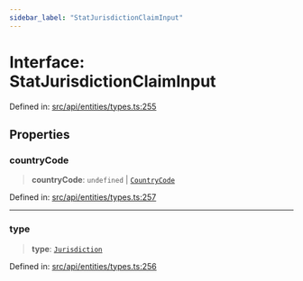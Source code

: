 ```yaml
---
sidebar_label: "StatJurisdictionClaimInput"
---
```


# Interface: StatJurisdictionClaimInput

Defined in: [src/api/entities/types.ts:255](https://github.com/PolymeshAssociation/polymesh-sdk/blob/bee6a2fe7a8ce5db42a6982e793782182cde2153/src/api/entities/types.ts#L255)

## Properties

### countryCode

> **countryCode**: `undefined` \| [`CountryCode`](../../../../types/enumerations/CountryCode.mdx)

Defined in: [src/api/entities/types.ts:257](https://github.com/PolymeshAssociation/polymesh-sdk/blob/bee6a2fe7a8ce5db42a6982e793782182cde2153/src/api/entities/types.ts#L257)

***

### type

> **type**: [`Jurisdiction`](../enumerations/ClaimType.mdx#jurisdiction)

Defined in: [src/api/entities/types.ts:256](https://github.com/PolymeshAssociation/polymesh-sdk/blob/bee6a2fe7a8ce5db42a6982e793782182cde2153/src/api/entities/types.ts#L256)
